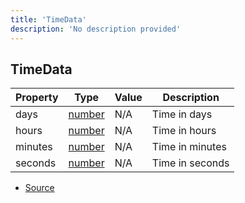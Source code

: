 ```yaml
---
title: 'TimeData'
description: 'No description provided'
---
```


## TimeData

| Property | Type                                                                                              | Value | Description     |
| -------- | ------------------------------------------------------------------------------------------------- | ----- | --------------- |
| days     | [number](https://developer.mozilla.org/en-US/docs/Web/JavaScript/Reference/Global_Objects/Number) | N/A   | Time in days    |
| hours    | [number](https://developer.mozilla.org/en-US/docs/Web/JavaScript/Reference/Global_Objects/Number) | N/A   | Time in hours   |
| minutes  | [number](https://developer.mozilla.org/en-US/docs/Web/JavaScript/Reference/Global_Objects/Number) | N/A   | Time in minutes |
| seconds  | [number](https://developer.mozilla.org/en-US/docs/Web/JavaScript/Reference/Global_Objects/Number) | N/A   | Time in seconds |

- [Source](https://github.com/androz2091/discord-player/blob/ce04b3f4c6671029ce4d4aa9090e56ac7e7f5666/packages/discord-player/src/types/types.ts#L131)
